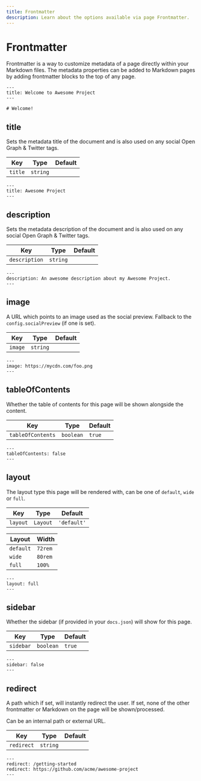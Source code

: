 ```yaml
---
title: Frontmatter
description: Learn about the options available via page Frontmatter.
---
```


# Frontmatter

Frontmatter is a way to customize metadata of a page directly within your Markdown files. The metadata properties can
be added to Markdown pages by adding frontmatter blocks to the top of any page.

```text title=Example Frontmatter
---
title: Welcome to Awesome Project
---

# Welcome!
```

## title

Sets the metadata title of the document and is also used on any social Open Graph & Twitter tags.

| Key     | Type     | Default |
| ------- | -------- | ------- |
| `title` | `string` |         |

```text
---
title: Awesome Project
---
```

## description

Sets the metadata description of the document and is also used on any social Open Graph & Twitter tags.

| Key           | Type     | Default |
| ------------- | -------- | ------- |
| `description` | `string` |         |

```text
---
description: An awesome description about my Awesome Project.
---
```

## image

A URL which points to an image used as the social preview. Fallback to the `config.socialPreview` (if one is set).

| Key     | Type     | Default |
| ------- | -------- | ------- |
| `image` | `string` |         |

```text
---
image: https://mycdn.com/foo.png
---
```

## tableOfContents

Whether the table of contents for this page will be shown alongside the content.

| Key               | Type      | Default |
| ----------------- | --------- | ------- |
| `tableOfContents` | `boolean` | `true`  |

```text
---
tableOfContents: false
---
```

## layout

The layout type this page will be rendered with, can be one of `default`, `wide` or `full`.

| Key      | Type     | Default     |
| -------- | -------- | ----------- |
| `layout` | `Layout` | `'default'` |

| Layout    | Width   |
| --------- | ------- |
| `default` | `72rem` |
| `wide`    | `80rem` |
| `full`    | `100%`  |

```text
---
layout: full
---
```

## sidebar

Whether the sidebar (if provided in your `docs.json`) will show for this page.

| Key       | Type      | Default |
| --------- | --------- | ------- |
| `sidebar` | `boolean` | `true`  |

```text
---
sidebar: false
---
```

## redirect

A path which if set, will instantly redirect the user. If set, none of the other frontmatter or Markdown on the page will be shown/processed.

Can be an internal path or external URL.

| Key        | Type     | Default |
| ---------- | -------- | ------- |
| `redirect` | `string` |         |

```text title=index.md
---
redirect: /getting-started
redirect: https://github.com/acme/awesome-project
---
```
